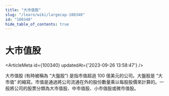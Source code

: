 ```yaml
---
title: "大市值股"
slug: "/learn/wiki/largecap-100340"
id: "100340"
hide_table_of_contents: true
---
```



# 大市值股

<ArticleMeta id={100340} updatedAt={'2023-09-26 13:58:47'} />
<div className='border-solid border-b border-t-0 my-4 border-[var(--ifm-color-gray-300)]' />

大市值股 (有時被稱為 “大盤股”) 是指市值超過 100 億美元的公司。大盤股是 “大市值” 的縮寫。市值是通過將公司流通在外的股份數量乘以每股股價來計算的。一般將公司的股票分類為大市值股、中市值股、小市值股或微市值股。
